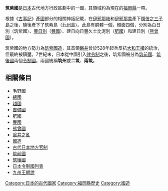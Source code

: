 {{noteTA
|1=zh-hans:筑; zh-hant:筑;
}}
{{japanese|japanese=筑紫国|kana=つくしのくに|romaji=Tsukushi no kuni}}
'''筑紫國'''是[[日本|日本]]古代地方行政區劃中的一國，其領域約為現在的[[福岡縣|福岡縣]]一帶。

根據《[[古事記|古事記]]》[[產國|產國]]部分的相關神話記載，在[[伊邪那岐|伊邪那岐]]和[[伊邪那美|伊邪那美]]產下[[隱岐島|隱伎之三子島]]之後，隨後產下了筑紫島（[[九州島|九州島]]）。此島有胴體一個，顏面四個，分別為白日別（筑紫國）、[[豐日別|豐日別]]（[[豐國|豐國]]）、建日向日豐久士比泥別（[[肥國|肥國]]）和建日別（[[熊曾國|熊曾國]]）。

筑紫國的地方勢力為[[筑紫國造|筑紫國造]]，其首領[[磐井|磐井]]曾於528年起兵反抗[[大和王權|大和王權]]的統治，但最終被鎮壓。7世紀末，日本從中國引入[[律令制|律令制]]之後，筑紫國被分為[[筑前國|筑前國]]、[[筑後國|筑後國]]兩個[[令制國|令制國]]。兩國統稱'''筑州'''或'''二筑'''、'''兩筑'''。
== 相關條目 ==
*[[毛野國|毛野國]]
*[[總國|總國]]
*[[越國_(日本)|越國]]
*[[吉備國|吉備國]]
*[[肥國|肥國]]
*[[豐國|豐國]]
*[[熊襲|熊曾國]]
*[[磐井之亂|磐井之亂]]
*[[國造|國造]]
*[[古代日本地方官制|古代日本地方官制]]
*[[筑前國|筑前國]]
*[[筑後國|筑後國]]
*[[日本令制國列表|日本令制國列表]]
*[[九州王朝說|九州王朝說]]

{{筑紫二國的郡}}

[[Category:日本的古代國家|Category:日本的古代國家]]
[[Category:福岡縣歷史|Category:福岡縣歷史]]
[[Category:國造|Category:國造]]